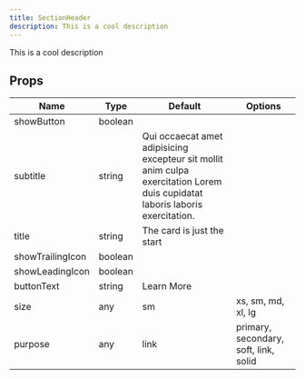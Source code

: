 ```yaml
---
title: SectionHeader
description: This is a cool description
---
```



This is a cool description

## Props

| Name | Type | Default | Options |
| ---- | ---- | ------- | ------- |
| showButton | boolean |  |  |
| subtitle | string | Qui occaecat amet adipisicing excepteur sit mollit anim culpa exercitation Lorem duis cupidatat laboris laboris exercitation. |  |
| title | string | The card is just the start |  |
| showTrailingIcon | boolean |  |  |
| showLeadingIcon | boolean |  |  |
| buttonText | string | Learn More |  |
| size | any | sm | xs, sm, md, xl, lg |
| purpose | any | link | primary, secondary, soft, link, solid |
